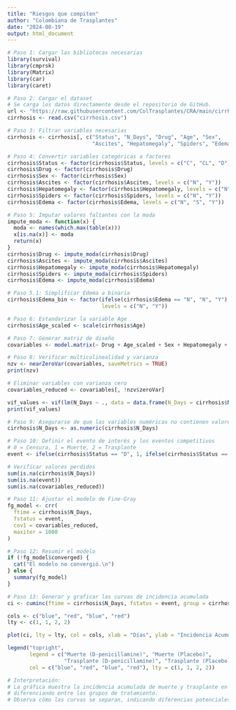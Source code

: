 ---
title: "Riesgos que compiten"
author: "Colombiana de Trasplantes"
date: "2024-08-19"
output: html_document
---

```{r}
# Paso 1: Cargar las bibliotecas necesarias
library(survival)
library(cmprsk)
library(Matrix)
library(car)
library(caret)

# Paso 2: Cargar el dataset
# Se carga los datos directamente desde el repositorio de GitHub.
url <- "https://raw.githubusercontent.com/ColTrasplantes/CRA/main/cirrhosis.csv"
cirrhosis <- read.csv("cirrhosis.csv")

# Paso 3: Filtrar variables necesarias
cirrhosis <- cirrhosis[, c("Status", "N_Days", "Drug", "Age", "Sex", 
                           "Ascites", "Hepatomegaly", "Spiders", "Edema")]

# Paso 4: Convertir variables categóricas a factores
cirrhosis$Status <- factor(cirrhosis$Status, levels = c("C", "CL", "D"))
cirrhosis$Drug <- factor(cirrhosis$Drug)
cirrhosis$Sex <- factor(cirrhosis$Sex)
cirrhosis$Ascites <- factor(cirrhosis$Ascites, levels = c("N", "Y"))
cirrhosis$Hepatomegaly <- factor(cirrhosis$Hepatomegaly, levels = c("N", "Y"))
cirrhosis$Spiders <- factor(cirrhosis$Spiders, levels = c("N", "Y"))
cirrhosis$Edema <- factor(cirrhosis$Edema, levels = c("N", "S", "Y"))

# Paso 5: Imputar valores faltantes con la moda
impute_moda <- function(x) {
  moda <- names(which.max(table(x)))
  x[is.na(x)] <- moda
  return(x)
}
cirrhosis$Drug <- impute_moda(cirrhosis$Drug)
cirrhosis$Ascites <- impute_moda(cirrhosis$Ascites)
cirrhosis$Hepatomegaly <- impute_moda(cirrhosis$Hepatomegaly)
cirrhosis$Spiders <- impute_moda(cirrhosis$Spiders)
cirrhosis$Edema <- impute_moda(cirrhosis$Edema)

# Paso 5.1: Simplificar Edema a binaria
cirrhosis$Edema_bin <- factor(ifelse(cirrhosis$Edema == "N", "N", "Y"),
                              levels = c("N", "Y"))

# Paso 6: Estandarizar la variable Age
cirrhosis$Age_scaled <- scale(cirrhosis$Age)

# Paso 7: Generar matriz de diseño
covariables <- model.matrix(~ Drug + Age_scaled + Sex + Hepatomegaly + Edema_bin, data = cirrhosis)[, -1]

# Paso 8: Verificar multicolinealidad y varianza
nzv <- nearZeroVar(covariables, saveMetrics = TRUE)
print(nzv)

# Eliminar variables con varianza cero
covariables_reduced <- covariables[, !nzv$zeroVar]

vif_values <- vif(lm(N_Days ~ ., data = data.frame(N_Days = cirrhosis$N_Days, covariables_reduced)))
print(vif_values)

# Paso 9: Asegurarse de que las variables numéricas no contienen valores problemáticos
cirrhosis$N_Days <- as.numeric(cirrhosis$N_Days)

# Paso 10: Definir el evento de interés y los eventos competitivos
# 0 = Censura, 1 = Muerte, 2 = Trasplante
event <- ifelse(cirrhosis$Status == "D", 1, ifelse(cirrhosis$Status == "CL", 2, 0))

# Verificar valores perdidos
sum(is.na(cirrhosis$N_Days))
sum(is.na(event))
sum(is.na(covariables_reduced))

# Paso 11: Ajustar el modelo de Fine-Gray
fg_model <- crr(
  ftime = cirrhosis$N_Days,
  fstatus = event,
  cov1 = covariables_reduced,
  maxiter = 1000
)

# Paso 12: Resumir el modelo
if (!fg_model$converged) {
  cat("El modelo no convergió.\n")
} else {
  summary(fg_model)
}

# Paso 13: Generar y graficar las curvas de incidencia acumulada
ci <- cuminc(ftime = cirrhosis$N_Days, fstatus = event, group = cirrhosis$Drug)

cols <- c("blue", "red", "blue", "red")
lty <- c(1, 1, 2, 2)

plot(ci, lty = lty, col = cols, xlab = "Días", ylab = "Incidencia Acumulada")

legend("topright", 
       legend = c("Muerte (D-penicillamine)", "Muerte (Placebo)", 
                  "Trasplante (D-penicillamine)", "Trasplante (Placebo)"), 
       col = c("blue", "red", "blue", "red"), lty = c(1, 1, 2, 2))

# Interpretación:
# La gráfica muestra la incidencia acumulada de muerte y trasplante en función del tiempo,
# diferenciando entre los grupos de tratamiento.
# Observa cómo las curvas se separan, indicando diferencias potenciales en los riesgos.

```

